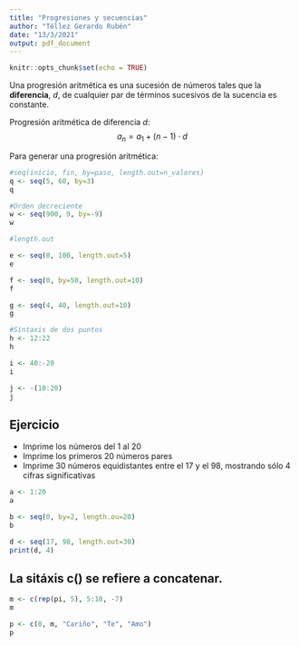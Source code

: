 ---
title: "Progresiones y secuencias"
author: "Téllez Gerardo Rubén"
date: "13/3/2021"
output: pdf_document
---

```{r setup, include=FALSE}
knitr::opts_chunk$set(echo = TRUE)
```
Una progresión aritmética es una sucesión de números tales que la __diferencia__, _d_, de cualquier par de términos sucesivos de la sucencia es constante.


Progresión aritmética de diferencia _d_:
$$a_n = a_1 + (n-1) \cdot d$$

Para generar una progresión aritmética:
```{r}
#seq(inicio, fin, by=paso, length.out=n_valores)
q <- seq(5, 60, by=3)
q

#Orden decreciente
w <- seq(900, 9, by=-9)
w

#length.out

e <- seq(0, 100, length.out=5)
e

f <- seq(0, by=50, length.out=10)
f

g <- seq(4, 40, length.out=10)
g

#Sintaxis de dos puntos
h <- 12:22
h

i <- 40:-20
i

j <- -(10:20)
j
```

## Ejercicio

* Imprime los números del 1 al 20
* Imprime los primeros 20 números pares
* Imprime 30 números equidistantes entre el 17 y el 98, mostrando sólo 4 cifras significativas

```{r}
a <- 1:20
a

b <- seq(0, by=2, length.ou=20)
b

d <- seq(17, 98, length.out=30)
print(d, 4)
```

## La sitáxis c() se refiere a concatenar.

```{r}
m <- c(rep(pi, 5), 5:10, -7)
m

p <- c(0, m, "Cariño", "Te", "Amo")
p
```

